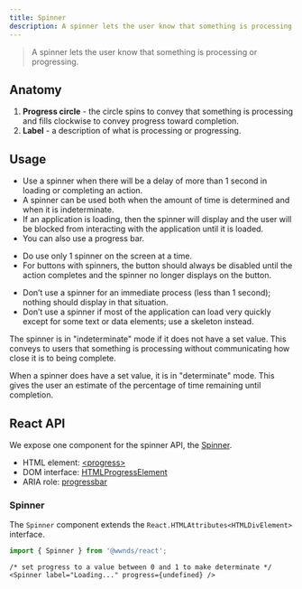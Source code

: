 ```yaml
---
title: Spinner
description: A spinner lets the user know that something is processing or progressing.
---
```



> A spinner lets the user know that something is processing or progressing.

## Anatomy

1. **Progress circle** - the circle spins to convey that something is processing and fills clockwise to convey progress toward completion.
1. **Label** - a description of what is processing or progressing.

## Usage

- Use a spinner when there will be a delay of more than 1 second in loading or completing an action.
- A spinner can be used both when the amount of time is determined and when it is indeterminate.
- If an application is loading, then the spinner will display and the user will be blocked from interacting with the application until it is loaded.
- You can also use a progress bar.

<CalloutSuccess title="Do">

- Do use only 1 spinner on the screen at a time.
- For buttons with spinners, the button should always be disabled until the action completes and the spinner no longer displays on the button.

</CalloutSuccess>

<CalloutError title="Don't">

- Don’t use a spinner for an immediate process (less than 1 second); nothing should display in that situation.
- Don’t use a spinner if most of the application can load very quickly except for some text or data elements; use a skeleton instead.

</CalloutError>

<Callout title="Indeterminate vs. Determinate" border="left">

The spinner is in "indeterminate" mode if it does not have a set value.
This conveys to users that something is processing without communicating how close it is to being complete.

<div className="callout__example">
	<Spinner label="Loading..." />
</div>

When a spinner does have a set value, it is in "determinate" mode.
This gives the user an estimate of the percentage of time remaining until completion.

<div className="callout__example">
	<Spinner label="Downloading..." progress={0.35} />
</div>

</Callout>

## React API

We expose one component for the spinner API, the [Spinner](https://github.com/wwnorton/design-system/tree/main/packages/react/src/components/Spinner).

<Callout title="Related concepts" border="left">

- HTML element: [&lt;progress&gt;](https://developer.mozilla.org/en-US/docs/Web/HTML/Element/progress)
- DOM interface: [HTMLProgressElement](https://developer.mozilla.org/en-US/docs/Web/API/HTMLProgressElement)
- ARIA role: [progressbar](https://www.w3.org/TR/wai-aria/#progressbar)

</Callout>

### Spinner

The `Spinner` component extends the `React.HTMLAttributes<HTMLDivElement>` interface.

```js
import { Spinner } from '@wwnds/react';
```

```tsx live
/* set progress to a value between 0 and 1 to make determinate */
<Spinner label="Loading..." progress={undefined} />
```

<PropsTable from={Spinner} />
